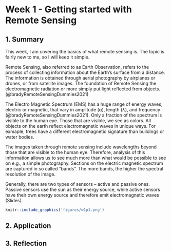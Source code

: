 # Week 1 - Getting started with Remote Sensing

## 1. Summary

This week, I am covering the basics of what remote sensing is. The topic is fairly new to me, so I will keep it simple.

Remote Sensing, also referred to as Earth Observation, refers to the process of collecting information about the Earth's surface from a distance. The information is obtained through aerial photography by airplanes or drones, or from satellite images. The foundation of Remote Sensing the electromagnetic radiation or more simply put light reflected from objects. (@bradyRemoteSensingDummies2021)

The Electro Magnetic Spectrum (EMS) has a huge range of energy waves, electric or magnetic, that vary in amplitude (α), length (λ), and frequency (@bradyRemoteSensingDummies2021). Only a fraction of the spectrum is visible to the human eye. Those that are visible, we see as colors. All objects on the earth reflect electromagnetic waves in unique ways. For exmaple, trees have a different electromagnetic signature than buildings or water bodies.

The images taken through remote sensing include wavelengths beyond those that are visible to the human eye. Therefore, analysis of this information allows us to see much more than what would be possible to see on e.g., a simple photography. Sections on the electric magnetic spectrum are captured in so called "bands". The more bands, the higher the spectral resolution of the image.

Generally, there are two types of sensors -- active and passive ones. Passive sensors use the sun as their energy source, while active sensors have their own energy source and therefore emit electromagnetic waves (Slides).

```r
knitr::include_graphics('figures/w1p1.png')
```

## 2. Application

## 3. Reflection
